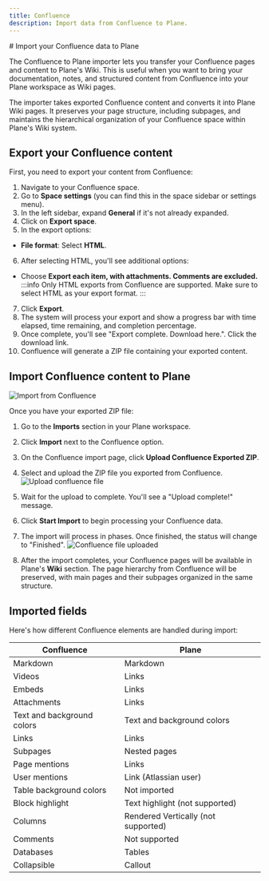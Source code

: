 ```yaml
---
title: Confluence
description: Import data from Confluence to Plane.
---
```



<div className="tag-wrapper">
# Import your Confluence data to Plane
<Tags 
  tags={[ 
    { name: "Business", link:"https://plane.so/pricing", additionalClass: "business" }
  ]} 
 />
</div>

The Confluence to Plane importer lets you transfer your Confluence pages and content to Plane's Wiki. This is useful when you want to bring your documentation, notes, and structured content from Confluence into your Plane workspace as Wiki pages.

The importer takes exported Confluence content and converts it into Plane Wiki pages. It preserves your page structure, including subpages, and maintains the hierarchical organization of your Confluence space within Plane's Wiki system.

## Export your Confluence content

First, you need to export your content from Confluence:

1. Navigate to your Confluence space.
2. Go to **Space settings** (you can find this in the space sidebar or settings menu).
3. In the left sidebar, expand **General** if it's not already expanded.
4. Click on **Export space**.
5. In the export options:
  - **File format**: Select **HTML**.
6. After selecting HTML, you'll see additional options:
  - Choose **Export each item, with attachments. Comments are excluded.**
    :::info
    Only HTML exports from Confluence are supported. Make sure to select HTML as your export format.
    :::
7. Click **Export**.
8. The system will process your export and show a progress bar with time elapsed, time remaining, and completion percentage.
9. Once complete, you'll see "Export complete. Download here.". Click the download link.
10. Confluence will generate a ZIP file containing your exported content.

## Import Confluence content to Plane

![Import from Confluence](https://media.docs.plane.so/importers/confluence/import-confluence.webp#center)

Once you have your exported ZIP file:

1. Go to the **Imports** section in your Plane workspace.
2. Click **Import** next to the Confluence option.
3. On the Confluence import page, click **Upload Confluence Exported ZIP**.
4. Select and upload the ZIP file you exported from Confluence.
    ![Upload confluence file](https://media.docs.plane.so/importers/confluence/upload-confluence-file.webp#center)
5. Wait for the upload to complete. You'll see a "Upload complete!" message.
6. Click **Start Import** to begin processing your Confluence data.

7. The import will process in phases. Once finished, the status will change to "Finished".
    ![Confluence file uploaded](https://media.docs.plane.so/importers/confluence/confluence-file-uploaded.webp#center)

8. After the import completes, your Confluence pages will be available in Plane's **Wiki** section. The page hierarchy from Confluence will be preserved, with main pages and their subpages organized in the same structure.

## Imported fields

Here's how different Confluence elements are handled during import:

| Confluence | Plane |
|-------------------|--------------|
| Markdown | Markdown |
| Videos | Links |
| Embeds | Links |
| Attachments | Links |
| Text and background colors | Text and background colors |
| Links | Links |
| Subpages | Nested pages |
| Page mentions | Links |
| User mentions | Link (Atlassian user) |
| Table background colors | Not imported |
| Block highlight | Text highlight (not supported) |
| Columns | Rendered Vertically (not supported) |
| Comments | Not supported |
| Databases | Tables |
| Collapsible | Callout |